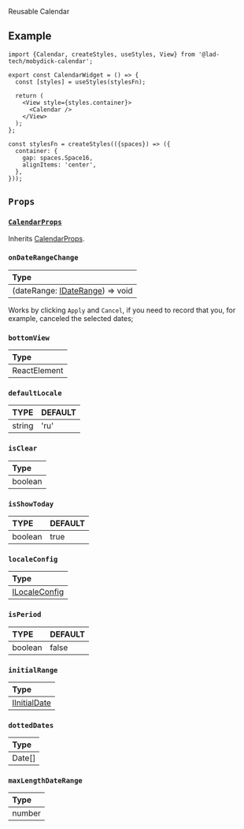 
<ReactPlayer playing controls url={Calendar} />

Reusable Calendar

## Example

```tsx
import {Calendar, createStyles, useStyles, View} from '@lad-tech/mobydick-calendar';

export const CalendarWidget = () => {
  const [styles] = useStyles(stylesFn);

  return (
    <View style={styles.container}>
      <Calendar />
    </View>
  );
};

const stylesFn = createStyles(({spaces}) => ({
  container: {
    gap: spaces.Space16,
    alignItems: 'center',
  },
}));
```

## `Props`

### [`CalendarProps`](https://wix.github.io/react-native-calendars/docs/Components/Calendar#theme)

Inherits [CalendarProps](https://wix.github.io/react-native-calendars/docs/Components/Calendar#theme).

### `onDateRangeChange`

| Type                                                                                                                          |
|:------------------------------------------------------------------------------------------------------------------------------|
| (dateRange: [IDateRange](https://github.com/lad-tech/mobydick/blob/main/packages/calendar/src/Calendar/types.ts#L27)) => void |

Works by clicking `Apply` and `Cancel`, if you need to record that you, for example, canceled the selected dates;

### `bottomView`

| Type         |
|:-------------|
| ReactElement |


### `defaultLocale`

| TYPE   | DEFAULT |
|:-------|:--------|
| string | 'ru'    |


### `isClear`

| Type    |
|:--------|
| boolean |

### `isShowToday`

| TYPE    | DEFAULT |
|:--------|:--------|
| boolean | true    |

### `localeConfig`

| Type                                                                                                        |
|:------------------------------------------------------------------------------------------------------------|
| [ILocaleConfig](https://github.com/lad-tech/mobydick/blob/main/packages/calendar/src/Calendar/types.ts#L65) |

### `isPeriod`

| TYPE    | DEFAULT |
|:--------|:--------|
| boolean | false   |

### `initialRange`

| Type                                                                                                       |
|:-----------------------------------------------------------------------------------------------------------|
| [IInitialDate](https://github.com/lad-tech/mobydick/blob/main/packages/calendar/src/Calendar/types.ts#L38) |

### `dottedDates`

| Type   |
|:-------|
| Date[] |

### `maxLengthDateRange`

| Type   |
|:-------|
| number |
